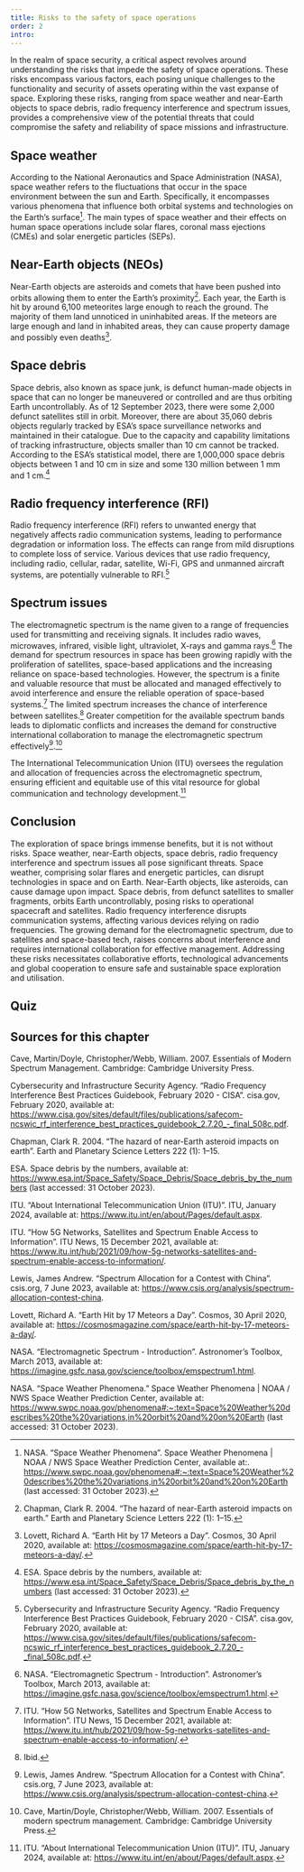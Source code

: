 ```yaml
---
title: Risks to the safety of space operations
order: 2
intro:
---
```


In the realm of space security, a critical aspect revolves around understanding the risks that impede the safety of space operations. These risks encompass various factors, each posing unique challenges to the functionality and security of assets operating within the vast expanse of space. Exploring these risks, ranging from space weather and near-Earth objects to space debris, radio frequency interference and spectrum issues, provides a comprehensive view of the potential threats that could compromise the safety and reliability of space missions and infrastructure.

## Space weather

According to the National Aeronautics and Space Administration (NASA), space weather refers to the fluctuations that occur in the space environment between the sun and Earth. Specifically, it encompasses various phenomena that influence both orbital systems and technologies on the Earth’s surface[^1]. The main types of space weather and their effects on human space operations include solar flares, coronal mass ejections (CMEs) and solar energetic particles (SEPs).

<Figure
  size="medium"
  src="Space-Weather.jpg"
  caption="GOES-11 and GOES-12 monitored space weather conditions during the October 2003 solar activity"
  credit="Daniel Wilkinson/Wikipedia, CC BY-SA 3.0"
  alt="Complex diagramms showing several readings of satellite sensors during the October 2003 solar activity"
  expandable={true}
  license=""
></Figure>

## Near-Earth objects (NEOs)

Near-Earth objects are asteroids and comets that have been pushed into orbits allowing them to enter the Earth’s proximity[^2]. Each year, the Earth is hit by around 6,100 meteorites large enough to reach the ground. The majority of them land unnoticed in uninhabited areas. If the meteors are large enough and land in inhabited areas, they can cause property damage and possibly even deaths[^3].

<Figure
  size="medium"
  src="Astroid-Ida.jpg"
  caption="Asteroid Ida with its small moon Dactyl as seen from NASA’s Galileo spacecraft"
  credit="NASA, public domain"
  alt="The asteroid Ida is an odd-shaped object with craters on its surface. From the picture, one cannot tell its size. On the right a small object is visible near the asteroid - its moon Dactyl.  "
  expandable={true}
  license=""
></Figure>

## Space debris

Space debris, also known as space junk, is defunct human-made objects in space that can no longer be maneuvered or controlled and are thus orbiting Earth uncontrollably. As of 12 September 2023, there were some 2,000 defunct satellites still in orbit. Moreover, there are about 35,060 debris objects regularly tracked by ESA’s space surveillance networks and maintained in their catalogue. Due to the capacity and capability limitations of tracking infrastructure, objects smaller than 10 cm cannot be tracked. According to the ESA’s statistical model, there are 1,000,000 space debris objects between 1 and 10 cm in size and some 130 million between 1 mm and 1 cm.[^4]


<Figure
  size="medium"
  src="Space-debris-in-orbit.png"
  caption="Distribution of space debris in orbit around Earth"
  credit="© ESA - European Space Agency"
  alt="Distribution of space debris in orbit around Earth"
  expandable={true}
  license=""
></Figure>

## Radio frequency interference (RFI)
Radio frequency interference (RFI) refers to unwanted energy that negatively affects radio communication systems, leading to performance degradation or information loss. The effects can range from mild disruptions to complete loss of service. Various devices that use radio frequency, including radio, cellular, radar, satellite, Wi-Fi, GPS and unmanned aircraft systems, are potentially vulnerable to RFI.[^5]

## Spectrum issues

The electromagnetic spectrum is the name given to a range of frequencies used for transmitting and receiving signals. It includes radio waves, microwaves, infrared, visible light, ultraviolet, X-rays and gamma rays.[^6] The demand for spectrum resources in space has been growing rapidly with the proliferation of satellites, space-based applications and the increasing reliance on space-based technologies. However, the spectrum is a finite and valuable resource that must be allocated and managed effectively to avoid interference and ensure the reliable operation of space-based systems.[^7] The limited spectrum increases the chance of interference between satellites.[^8] Greater competition for the available spectrum bands leads to diplomatic conflicts and increases the demand for constructive international collaboration to manage the electromagnetic spectrum effectively[^9].[^10]

The International Telecommunication Union (ITU) oversees the regulation and allocation of frequencies across the electromagnetic spectrum, ensuring efficient and equitable use of this vital resource for global communication and technology development.[^11]

## Conclusion

The exploration of space brings immense benefits, but it is not without risks. Space weather, near-Earth objects, space debris, radio frequency interference and spectrum issues all pose significant threats. Space weather, comprising solar flares and energetic particles, can disrupt technologies in space and on Earth. Near-Earth objects, like asteroids, can cause damage upon impact. Space debris, from defunct satellites to smaller fragments, orbits Earth uncontrollably, posing risks to operational spacecraft and satellites. Radio frequency interference disrupts communication systems, affecting various devices relying on radio frequencies. The growing demand for the electromagnetic spectrum, due to satellites and space-based tech, raises concerns about interference and requires international collaboration for effective management. Addressing these risks necessitates collaborative efforts, technological advancements and global cooperation to ensure safe and sustainable space exploration and utilisation.

## Quiz

<Quiz>
  <Question type="MultipleChoice" question="What is the name given to defunct human-made objects in space that orbit the Earth uncontrollably?">
    <Choice value="Radio frequency interference (RFI)" />
    <Choice value="Spectrum issues" />
    <Choice correct="true" value="Space debris" />
    <Choice value="Near-Earth" />
  </Question>

  <Question type="MultipleChoice" question="Which term refers to unwanted energy that negatively affects radio communication systems?">
    <Choice value="Near-Earth objects (NEOs)" />
    <Choice value="Space weather" />
    <Choice correct="true" value="Radio frequency interference (RFI)" />
    <Choice value="Solar flares" />
  </Question>

  <Question type="MultipleChoice" question="What poses risks to operational spacecraft and satellites and consists of defunct satellites and smaller fragments orbiting the Earth?">
    <Choice value="Spectrum issues" />
    <Choice correct="true" value="Space debris" />
    <Choice value="Magnetic anomalies" />
    <Choice value="Atmospheric disturbances" />
  </Question>
</Quiz>

## Sources for this chapter

Cave, Martin/Doyle, Christopher/Webb, William. 2007. Essentials of Modern Spectrum Management. Cambridge: Cambridge University Press.

Cybersecurity and Infrastructure Security Agency. “Radio Frequency Interference Best Practices Guidebook, February 2020 - CISA”. cisa.gov, February 2020, available at: https://www.cisa.gov/sites/default/files/publications/safecom-ncswic_rf_interference_best_practices_guidebook_2.7.20_-_final_508c.pdf.

Chapman, Clark R. 2004. “The hazard of near-Earth asteroid impacts on earth”. Earth and Planetary Science Letters 222 (1): 1–15.

ESA. Space debris by the numbers, available at: https://www.esa.int/Space_Safety/Space_Debris/Space_debris_by_the_numbers (last accessed: 31 October 2023).

ITU. “About International Telecommunication Union (ITU)”. ITU, January 2024, available at: https://www.itu.int/en/about/Pages/default.aspx.

ITU. “How 5G Networks, Satellites and Spectrum Enable Access to Information”. ITU News, 15 December 2021, available at: https://www.itu.int/hub/2021/09/how-5g-networks-satellites-and-spectrum-enable-access-to-information/.

Lewis, James Andrew. “Spectrum Allocation for a Contest with China”. csis.org, 7 June 2023, available at: https://www.csis.org/analysis/spectrum-allocation-contest-china.

Lovett, Richard A. “Earth Hit by 17 Meteors a Day”. Cosmos, 30 April 2020, available at: https://cosmosmagazine.com/space/earth-hit-by-17-meteors-a-day/.

NASA. “Electromagnetic Spectrum - Introduction”. Astronomer’s Toolbox, March 2013, available at: https://imagine.gsfc.nasa.gov/science/toolbox/emspectrum1.html.

NASA. “Space Weather Phenomena.” Space Weather Phenomena | NOAA / NWS Space Weather Prediction Center, available at: https://www.swpc.noaa.gov/phenomena#:~:text=Space%20Weather%20describes%20the%20variations,in%20orbit%20and%20on%20Earth (last accessed: 31 October 2023).


[^1]: NASA. “Space Weather Phenomena”. Space Weather Phenomena | NOAA / NWS Space Weather Prediction Center, available at:. https://www.swpc.noaa.gov/phenomena#:~:text=Space%20Weather%20describes%20the%20variations,in%20orbit%20and%20on%20Earth (last accessed: 31 October 2023).
[^2]: Chapman, Clark R. 2004. “The hazard of near-Earth asteroid impacts on earth.” Earth and Planetary Science Letters 222 (1): 1–15.
[^3]: Lovett, Richard A. “Earth Hit by 17 Meteors a Day”. Cosmos, 30 April 2020, available at: https://cosmosmagazine.com/space/earth-hit-by-17-meteors-a-day/.
[^4]: ESA. Space debris by the numbers, available at: https://www.esa.int/Space_Safety/Space_Debris/Space_debris_by_the_numbers (last accessed: 31 October 2023).

[^5]: Cybersecurity and Infrastructure Security Agency. “Radio Frequency Interference Best Practices Guidebook, February 2020 - CISA”. cisa.gov, February 2020, available at: https://www.cisa.gov/sites/default/files/publications/safecom-ncswic_rf_interference_best_practices_guidebook_2.7.20_-_final_508c.pdf.
[^6]: NASA. “Electromagnetic Spectrum - Introduction”. Astronomer’s Toolbox, March 2013, available at: https://imagine.gsfc.nasa.gov/science/toolbox/emspectrum1.html.
[^7]: ITU. “How 5G Networks, Satellites and Spectrum Enable Access to Information”. ITU News, 15 December 2021, available at: https://www.itu.int/hub/2021/09/how-5g-networks-satellites-and-spectrum-enable-access-to-information/.
[^8]: Ibid.
[^9]: Lewis, James Andrew. “Spectrum Allocation for a Contest with China”. csis.org, 7 June 2023, available at: https://www.csis.org/analysis/spectrum-allocation-contest-china.
[^10]: Cave, Martin/Doyle, Christopher/Webb, William. 2007. Essentials of modern spectrum management. Cambridge: Cambridge University Press.
[^11]: ITU. “About International Telecommunication Union (ITU)”. ITU, January 2024, available at: https://www.itu.int/en/about/Pages/default.aspx.
